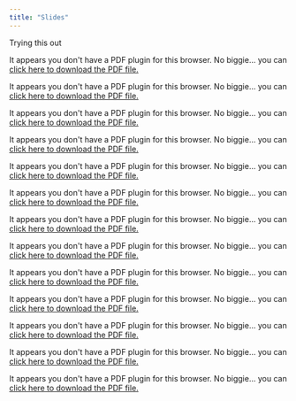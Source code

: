 ```yaml
---
title: "Slides"
---
```


Trying this out

```{=html}
<object data="slides/01_intro.pdf" type="application/pdf" width="80%" height="200px" style="min-height:50vh;">
    <p>It appears you don't have a PDF plugin for this browser.
    No biggie... you can <a href="slides123.pdf">click here to
    download the PDF file.</a></p>
</object>
```
```{=html}
<object data="slides/02_digital_humanities.pdf" type="application/pdf" width="80%" height="200px" style="min-height:50vh;">
    <p>It appears you don't have a PDF plugin for this browser.
    No biggie... you can <a href="slides123.pdf">click here to
    download the PDF file.</a></p>
</object>
```
```{=html}
<object data="slides/03_data.pdf" type="application/pdf" width="80%" height="200px" style="min-height:50vh;">
    <p>It appears you don't have a PDF plugin for this browser.
    No biggie... you can <a href="slides123.pdf">click here to
    download the PDF file.</a></p>
</object>
```
```{=html}
<object data="slides/04_grammar_of_graphics.pdf" type="application/pdf" width="80%" height="200px" style="min-height:50vh;">
    <p>It appears you don't have a PDF plugin for this browser.
    No biggie... you can <a href="slides123.pdf">click here to
    download the PDF file.</a></p>
</object>
```
```{=html}
<object data="slides/05_data_art.pdf" type="application/pdf" width="80%" height="200px" style="min-height:50vh;">
    <p>It appears you don't have a PDF plugin for this browser.
    No biggie... you can <a href="slides123.pdf">click here to
    download the PDF file.</a></p>
</object>
```
```{=html}
<object data="slides/06_viz_tools.pdf" type="application/pdf" width="80%" height="200px" style="min-height:50vh;">
    <p>It appears you don't have a PDF plugin for this browser.
    No biggie... you can <a href="slides123.pdf">click here to
    download the PDF file.</a></p>
</object>
```
```{=html}
<object data="slides/07_tidy_data.pdf" type="application/pdf" width="80%" height="200px" style="min-height:50vh;">
    <p>It appears you don't have a PDF plugin for this browser.
    No biggie... you can <a href="slides123.pdf">click here to
    download the PDF file.</a></p>
</object>
```
```{=html}
<object data="slides/08_text_analysis.pdf" type="application/pdf" width="80%" height="200px" style="min-height:50vh;">
    <p>It appears you don't have a PDF plugin for this browser.
    No biggie... you can <a href="slides123.pdf">click here to
    download the PDF file.</a></p>
</object>
```
```{=html}
<object data="slides/09_algorithms.pdf" type="application/pdf" width="80%" height="200px" style="min-height:50vh;">
    <p>It appears you don't have a PDF plugin for this browser.
    No biggie... you can <a href="slides123.pdf">click here to
    download the PDF file.</a></p>
</object>
```
```{=html}
<object data="slides/10_mapping_basics.pdf" type="application/pdf" width="80%" height="200px" style="min-height:50vh;">
    <p>It appears you don't have a PDF plugin for this browser.
    No biggie... you can <a href="slides123.pdf">click here to
    download the PDF file.</a></p>
</object>
```
```{=html}
<object data="slides/11_communicate.pdf" type="application/pdf" width="80%" height="200px" style="min-height:50vh;">
    <p>It appears you don't have a PDF plugin for this browser.
    No biggie... you can <a href="slides123.pdf">click here to
    download the PDF file.</a></p>
</object>
```
```{=html}
<object data="slides/12_machinery_of_the_web.pdf" type="application/pdf" width="80%" height="200px" style="min-height:50vh;">
    <p>It appears you don't have a PDF plugin for this browser.
    No biggie... you can <a href="slides123.pdf">click here to
    download the PDF file.</a></p>
</object>
```
```{=html}
<object data="slides/13_why_not_AI.pdf" type="application/pdf" width="80%" height="200px" style="min-height:50vh;">
    <p>It appears you don't have a PDF plugin for this browser.
    No biggie... you can <a href="slides123.pdf">click here to
    download the PDF file.</a></p>
</object>
```

